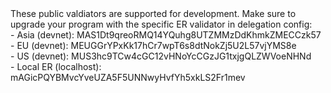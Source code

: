 <Note>
  These public valdiators are supported for development. Make sure to upgrade
  your program with the specific ER validator in delegation config: <br />
  - Asia (devnet): MAS1Dt9qreoRMQ14YQuhg8UTZMMzDdKhmkZMECCzk57 <br />
  - EU (devnet): MEUGGrYPxKk17hCr7wpT6s8dtNokZj5U2L57vjYMS8e <br />
  - US (devnet): MUS3hc9TCw4cGC12vHNoYcCGzJG1txjgQLZWVoeNHNd <br />
  - Local ER (localhost): mAGicPQYBMvcYveUZA5F5UNNwyHvfYh5xkLS2Fr1mev <br />
</Note>
